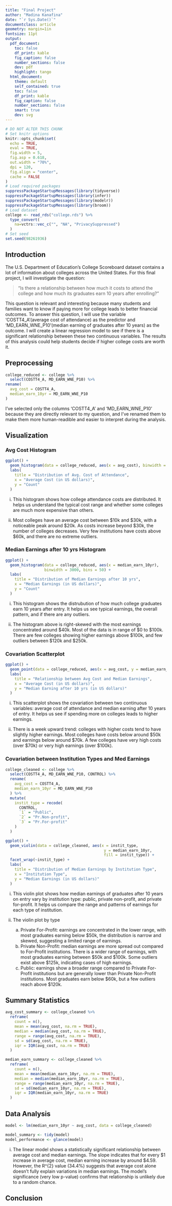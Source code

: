 ```yaml
---
title: "Final Project"
author: "Madina Kanafina"
date: "`r Sys.Date()`"
documentclass: article
geometry: margin=1in
fontsize: 11pt
output:
  pdf_document:
    toc: false
    df_print: kable
    fig_caption: false
    number_sections: false
    dev: pdf
    highlight: tango
  html_document:
    theme: default
    self_contained: true
    toc: false
    df_print: kable
    fig_caption: false
    number_sections: false
    smart: true
    dev: svg
---
```


```r
# DO NOT ALTER THIS CHUNK
# Set knitr options
knitr::opts_chunk$set(
  echo = TRUE,
  eval = TRUE,
  fig.width = 5,
  fig.asp = 0.618,
  out.width = "70%",
  dpi = 120,
  fig.align = "center",
  cache = FALSE
)
# Load required packages
suppressPackageStartupMessages(library(tidyverse))
suppressPackageStartupMessages(library(infer))
suppressPackageStartupMessages(library(modelr))
suppressPackageStartupMessages(library(broom))
# Load dataset
college <- read_rds("college.rds") %>%
  type_convert(
    na=vctrs::vec_c("", "NA", "PrivacySuppressed")
  )
# Set seed
set.seed(98261936)
```

## Introduction

The U.S. Department of Education's College Scoreboard dataset contains a lot of information about colleges across the United States. For this final project, I will investigate the question:

> "Is there a relationship between how much it costs to attend the college and how much its graduates earn 10 years after enrolling?"

This question is relevant and interesting because many students and families want to know if paying more for college leads to better financial outcomes. To answer this question, I will use the variable 'COSTT4_A'(average cost of attendance) as the predictor and 'MD_EARN_WNE_P10'(median earning of graduates after 10 years) as the outcome. I will create a linear regression model to see if there is a significant relationship between these two continuous variables. The results of this analysis could help students decide if higher college costs are worth it.

## Preprocessing

```r
college_reduced <- college %>%
  select(COSTT4_A, MD_EARN_WNE_P10) %>%
rename(
  avg_cost = COSTT4_A,
  median_earn_10yr = MD_EARN_WNE_P10
)
```

I've selected only the columns 'COSTT4_A' and 'MD_EARN_WNE_P10' because they are directly relevant to my question, and I've renamed them to make them more human-readible and easier to interpret during the analysis.

## Visualization

### Avg Cost Histogram

```r
ggplot() +
  geom_histogram(data = college_reduced, aes(x = avg_cost), binwidth = 3000) +
  labs(
    title = "Distribution of Avg. Cost of Attendance",
    x = "Average Cost (in US dollars)",
    y = "Count"
  )
```

i. This histogram shows how college attendance costs are distributed. It helps us understand the typical cost range and whether some colleges are much more expensive than others.

ii. Most colleges have an average cost between $10k and $30k, with a noticeable peak around $20k. As costs increase beyond $30k, the number of colleges decreases. Very few institutions have costs above $60k, and there are no extreme outliers.


### Median Earnings after 10 yrs Histogram

```r
ggplot() +
  geom_histogram(data = college_reduced, aes(x = median_earn_10yr),
                 binwidth = 3000, bins = 50) +
  labs(
    title = "Distribution of Median Earnings after 10 yrs",
    x = "Median Earnings (in US dollars)",
    y = "Count"
  )
```

i. This histogram shows the distrubution of how much college graduates earn 10 years after entry. It helps us see typical earnings, the overall pattern, and if there are any outliers. 

ii. The histogram above is right-skewed with the most earnings concentrated around $40k. Most of the data is in range of $0 to $100k. There are few colleges showing higher earnings above $100k, and few outliers between $120k and $250k. 


### Covariation Scatterplot

```r
ggplot() +
  geom_point(data = college_reduced, aes(x = avg_cost, y = median_earn_10yr)) + 
  labs(
    title = "Relationship between Avg Cost and Median Earnings",
    x = "Average Cost (in US dollars)",
    y = "Median Earning after 10 yrs (in US dollars)"
  )
```

i. This scatterplot shows the covariation between two continuous variables: average cost of attendance and median earning after 10 years of entry. It helps us see if spending more on colleges leads to higher earnings.

ii. There is a week upward trend: colleges with higher costs tend to have slightly higher earnings. Most colleges have costs below around $50k and earnings below around $70k. A few colleges have very high costs (over $70k) or very high earnings (over $100k).


### Covariation between Institution Types and Med Earnings

```r
college_cleaned <- college %>%
  select(COSTT4_A, MD_EARN_WNE_P10, CONTROL) %>%
  rename(
    avg_cost = COSTT4_A,
    median_earn_10yr = MD_EARN_WNE_P10
  ) %>%
  mutate(
    instit_type = recode(
      CONTROL,
      `1` = "Public",
      `2` = "Pr.Non-profit",
      `3` = "Pr.For-profit"
    )
  )
```

```r
ggplot() +
  geom_violin(data = college_cleaned, aes(x = instit_type, 
                                           y = median_earn_10yr,
                                           fill = instit_type)) +
  facet_wrap(~instit_type) + 
  labs(
    title = "Distribution of Median Earnings by Institution Type",
    x = "Institution Type",
    y = "Median Earnings (in US dollars)"
  )
```
i. This violin plot shows how median earnings of graduates after 10 years on entry vary by institution type: public, private non-profit, and private for-profit. It helps us compare the range and patterns of earnings for each type of institution.

ii. The violin plot by type
     a. Private For-Profit: earnings are concentrated in the lower range, with most graduates earning below $50k, the distribution is narrow and skewed, suggesting a limited range of earnings.
     b. Private Non-Profit: median earnings are more spread out compared to For-Profit institutions. There is a wider range of earnings, with most graduates earning between $50k and $100k. Some outliers exist above $125k, indicating cases of high earnings.
     c. Public: earnings show a broader range compared to Private For-Profit institutions but are generally lower than Private Non-Profit institutions. Most graduates earn below $60k, but a few outliers reach above $120k.


## Summary Statistics

```r
avg_cost_summary <- college_cleaned %>%
  reframe(
    count = n(),
    mean = mean(avg_cost, na.rm = TRUE),
    median = median(avg_cost, na.rm = TRUE),
    range = range(avg_cost, na.rm = TRUE),
    sd = sd(avg_cost, na.rm = TRUE),
    iqr = IQR(avg_cost, na.rm = TRUE)
  )
```

```r
median_earn_summary <- college_cleaned %>%
  reframe(
    count = n(),
    mean = mean(median_earn_10yr, na.rm = TRUE),
    median = median(median_earn_10yr, na.rm = TRUE),
    range = range(median_earn_10yr, na.rm = TRUE),
    sd = sd(median_earn_10yr, na.rm = TRUE),
    iqr = IQR(median_earn_10yr, na.rm = TRUE)
  )
```

## Data Analysis

```r
model <- lm(median_earn_10yr ~ avg_cost, data = college_cleaned)
```

```r
model_summary <- tidy(model)
model_performance <- glance(model)
```

i. The linear model shows a statistically significant relationship between average cost and median earnings. The slope indicates that for every $1 increase in average cost, median earning increase by around $4.59. However, the R^{2} value (34.4%) suggests that average cost alone doesn't fully explain variations in median earnings. The model's significance (very low p-value) confirms that relationship is unlikely due to a random chance.











## Conclusion





